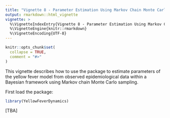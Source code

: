 ```yaml
---
title: "Vignette 8 - Parameter Estimation Using Markov Chain Monte Carlo Functions"
output: rmarkdown::html_vignette
vignette: >
  %\VignetteIndexEntry{Vignette 8 - Parameter Estimation Using Markov Chain Monte Carlo Functions}
  %\VignetteEngine{knitr::rmarkdown}
  %\VignetteEncoding{UTF-8}
---
```


```r
knitr::opts_chunk$set(
  collapse = TRUE,
  comment = "#>"
)
```

This vignette describes how to use the package to estimate parameters of the yellow fever model from observed epidemiological data within a Bayesian framework using Markov chain Monte Carlo sampling.

First load the package:

```r
library(YellowFeverDynamics)
```

[TBA]
